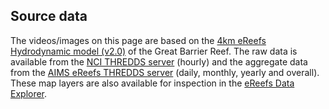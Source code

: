 ## Source data

The videos/images on this page are based on the [4km eReefs Hydrodynamic model
(v2.0)](https://research.csiro.au/ereefs/models/) of the Great Barrier Reef.
The raw data is available from the [NCI THREDDS
server](https://thredds.nci.org.au/thredds/catalog/fx3/gbr4_v2/catalog.html) (hourly) and the aggregate data from the [AIMS eReefs THREDDS
server](https://thredds.ereefs.aims.gov.au/thredds/catalog/catalog.html)
(daily, monthly, yearly and overall). These map layers are also available for
inspection in the [eReefs Data Explorer](https://portal.ereefs.info/).
